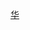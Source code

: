 {{Userbox
| border-c = #008100
| id   = [[File:Taiwan-icon.svg|x45px]]
| id-c = #FFF
| info   = 這位用戶支持[[台灣獨立運動|'''臺灣獨立''']]。
| info-c = #FFF
| info-s = 10
| usercategory = 支持台灣獨立的維基人
| nocat = {{{nocat|}}}
}}<noinclude>
{{Documentation}}
[[Category:支持区域独立或拆分的维基人用户框模板|华]]
</noinclude>